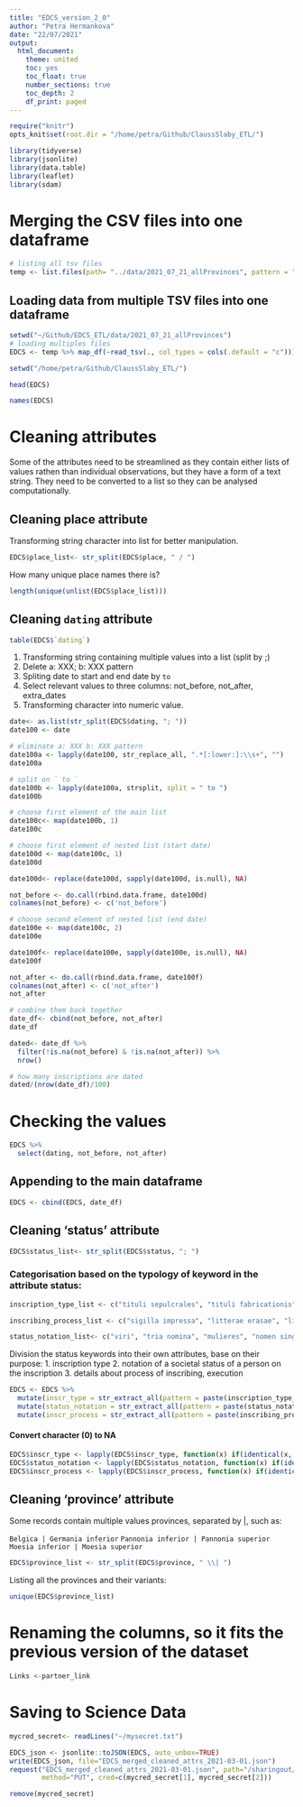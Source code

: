 ```yaml
---
title: "EDCS_version_2_0"
author: "Petra Hermankova"
date: "22/07/2021"
output:
  html_document:
    theme: united
    toc: yes
    toc_float: true
    number_sections: true
    toc_depth: 2
    df_print: paged
---
```


```r
require("knitr")
opts_knit$set(root.dir = "/home/petra/Github/ClaussSlaby_ETL/")

library(tidyverse)
library(jsonlite)
library(data.table)
library(leaflet)
library(sdam)
```

# Merging the CSV files into one dataframe
```r
# listing all tsv files
temp <- list.files(path= "../data/2021_07_21_allProvinces", pattern = "*.tsv")
```

## Loading data from multiple TSV files into one dataframe

```r
setwd("~/Github/EDCS_ETL/data/2021_07_21_allProvinces")
# loading multiples files
EDCS <- temp %>% map_df(~read_tsv(., col_types = cols(.default = "c")))

setwd("/home/petra/Github/ClaussSlaby_ETL/")
```

```r
head(EDCS)
```

```r
names(EDCS)
```

# Cleaning attributes

Some of the attributes need to be streamlined as they contain either lists of values rathen than individual observations, but they have a form of a text string. They need to be converted to a list so they can be analysed computationally.

## Cleaning place attribute

Transforming string character into list for better manipulation.
```r
EDCS$place_list<- str_split(EDCS$place, " / ")
```

How many unique place names there is?
```r
length(unique(unlist(EDCS$place_list)))
```

## Cleaning `dating` attribute

```r
table(EDCS$`dating`)
```


1. Transforming string containing multiple values into a list (split by ;)
2. Delete a: XXX; b: XXX pattern 
3. Spliting date to start and end date by ` to `
4. Select relevant values to three columns: not_before, not_after, extra_dates
5. Transforming character into numeric value.

```r
date<- as.list(str_split(EDCS$dating, "; "))
date100 <- date 
```

```r
# eliminate a: XXX b: XXX pattern
date100a <- lapply(date100, str_replace_all, ".*[:lower:]:\\s+", "")
date100a 

# split on ` to `
date100b <- lapply(date100a, strsplit, split = " to ")
date100b

# choose first element of the main list
date100c<- map(date100b, 1)
date100c

# choose first element of nested list (start date)
date100d <- map(date100c, 1)
date100d

date100d<- replace(date100d, sapply(date100d, is.null), NA)

not_before <- do.call(rbind.data.frame, date100d)
colnames(not_before) <- c('not_before')

# choose second element of nested list (end date)
date100e <- map(date100c, 2)
date100e

date100f<- replace(date100e, sapply(date100e, is.null), NA)
date100f

not_after <- do.call(rbind.data.frame, date100f)
colnames(not_after) <- c('not_after')
not_after

# combine them back together
date_df<- cbind(not_before, not_after)
date_df
```



```r
dated<- date_df %>% 
  filter(!is.na(not_before) & !is.na(not_after)) %>% 
  nrow()

# how many inscriptions are dated
dated/(nrow(date_df)/100)
```

# Checking the values

```r
EDCS %>% 
  select(dating, not_before, not_after)
```

## Appending to the main dataframe

```r
EDCS <- cbind(EDCS, date_df)
```




## Cleaning 'status' attribute

```r
EDCS$status_list<- str_split(EDCS$status, "; ")
```

### Categorisation based on the typology of keyword in the attribute status:

```r
inscription_type_list <- c("tituli sepulcrales", "tituli fabricationis", "inscriptiones christianae", "tituli sacri", "tituli possessionis", "tituli operum", "miliaria", "tituli honorarii", "carmina", "signacula", "diplomata militaria", "leges", "defixiones", "termini", "reges", "signacula medicorum", "senatus consulta")

inscribing_process_list <- c("sigilla impressa", "litterae erasae", "litterae in litura", "tesserae nummulariae")

status_notation_list<- c("viri", "tria nomina", "mulieres", "nomen singulare", "liberti/libertae", "milites", "Augusti/Augustae", "ordo senatorius", "servi/servae", "officium/professio", "ordo decurionum", "sacerdotes pagani", "praenomen et nomen", "ordo equester", "seviri Augustales", "sacerdotes christiani")
```

Division the status keywords into their own attributes, base on their purpose:
1. inscription type
2. notation of a societal status of a person on the inscription
3. details about process of inscribing, execution

```r
EDCS <- EDCS %>% 
  mutate(inscr_type = str_extract_all(pattern = paste(inscription_type_list, collapse="|"), string = EDCS$status)) %>% 
  mutate(status_notation = str_extract_all(pattern = paste(status_notation_list, collapse="|"), string = EDCS$status)) %>% 
  mutate(inscr_process = str_extract_all(pattern = paste(inscribing_process_list, collapse="|"), string = EDCS$status))
```

#### Convert character (0) to NA

```r
EDCS$inscr_type <- lapply(EDCS$inscr_type, function(x) if(identical(x, character(0))) NA_character_ else x)
EDCS$status_notation <- lapply(EDCS$status_notation, function(x) if(identical(x, character(0))) NA_character_ else x)
EDCS$inscr_process <- lapply(EDCS$inscr_process, function(x) if(identical(x, character(0))) NA_character_ else x)
```

## Cleaning 'province' attribute

Some records contain multiple values provinces, separated by |, such as: 

`Belgica | Germania inferior`
`Pannonia inferior | Pannonia superior`
`Moesia inferior | Moesia superior`

```r
EDCS$province_list <- str_split(EDCS$province, " \\| ")
```

Listing all the provinces and their variants:
```r
unique(EDCS$province_list)
```


# Renaming the columns, so it fits the previous version of the dataset

```r

Links <-partner_link

```









# Saving to Science Data

```r
mycred_secret<- readLines("~/mysecret.txt")
```

```r
EDCS_json <- jsonlite::toJSON(EDCS, auto_unbox=TRUE)
write(EDCS_json, file="EDCS_merged_cleaned_attrs_2021-03-01.json")
request("EDCS_merged_cleaned_attrs_2021-03-01.json", path="/sharingout/648597@au.dk/SDAM_root/SDAM_data/EDCS/public",
        method="PUT", cred=c(mycred_secret[1], mycred_secret[2]))
```

```r
remove(mycred_secret)
```

